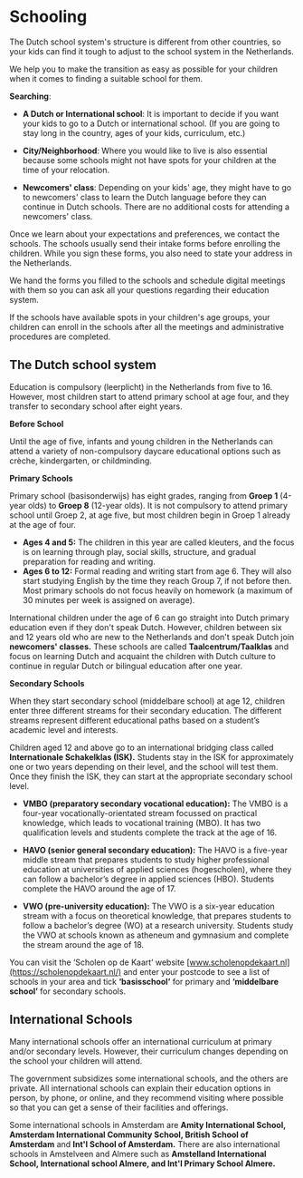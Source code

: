 
# Schooling
The Dutch school system's structure is different from other countries, so your kids can find it tough to adjust to the school system in the Netherlands.

<Youtube id="hyJ7GWyeBIY" />  

We help you to make the transition as easy as possible for your children when it comes to finding a suitable school for them. 

**Searching**:

- **A Dutch or International school**: It is important to decide if you want your kids to go to a Dutch or international school. (If you are going to stay long in the country, ages of your kids, curriculum, etc.) 

- **City/Neighborhood**: Where you would like to live is also essential because some schools might not have spots for your children at the time of your relocation.

- **Newcomers' class**: Depending on your kids' age, they might have to go to newcomers' class to learn the Dutch language before they can continue in Dutch schools. There are no additional costs for attending a newcomers' class.

Once we learn about your expectations and preferences, we contact the schools. The schools usually send their intake forms before enrolling the children. While you sign these forms, you also need to state your address in the Netherlands.

We hand the forms you filled to the schools and schedule digital meetings with them so you can ask all your questions regarding their education system. 

If the schools have available spots in your children's age groups, your children can enroll in the schools after all the meetings and administrative procedures are completed. 

## The Dutch school system

Education is compulsory (leerplicht) in the Netherlands from five to 16. However, most children start to attend primary school at age four, and they transfer to secondary school after eight years.

**Before School**

Until the age of five, infants and young children in the Netherlands can attend a variety of non-compulsory daycare educational options such as crèche, kindergarten, or childminding.

**Primary Schools**

Primary school (basisonderwijs) has eight grades, ranging from **Groep 1** (4-year olds) to **Groep 8** (12-year olds). It is not compulsory to attend primary school until Groep 2, at age five, but most children begin in Groep 1 already at the age of four.

- **Ages 4 and 5:** The children in this year are called kleuters, and the focus is on learning through play, social skills, structure, and gradual preparation for reading and writing.
- **Ages 6 to 12:** Formal reading and writing start from age 6. They will also start studying English by the time they reach Group 7, if not before then. Most primary schools do not focus heavily on homework (a maximum of 30 minutes per week is assigned on average).  

International children under the age of 6 can go straight into Dutch primary education even if they don't speak Dutch. However, children between six and 12 years old who are new to the Netherlands and don't speak Dutch join **newcomers' classes.** These schools are called **Taalcentrum/Taalklas** and focus on learning Dutch and acquaint the children with Dutch culture to continue in regular Dutch or bilingual education after one year. 

**Secondary Schools** 

When they start secondary school (middelbare school) at age 12, children enter three different streams for their secondary education. The different streams represent different educational paths based on a student’s academic level and interests. 

Children aged 12 and above go to an international bridging class called **Internationale Schakelklas (ISK).** Students stay in the ISK for approximately one or two years depending on their level, and the school will test them. Once they finish the ISK, they can start at the appropriate secondary school level. 

- **VMBO (preparatory secondary vocational education):** The VMBO is a four-year vocationally-orientated stream focussed on practical knowledge, which leads to vocational training (MBO). It has two qualification levels and students complete the track at the age of 16.

- **HAVO (senior general secondary education):** The HAVO is a five-year middle stream that prepares students to study higher professional education at universities of applied sciences (hogescholen), where they can follow a bachelor’s degree in applied sciences (HBO). Students complete the HAVO around the age of 17.

- **VWO (pre-university education):** The VWO is a six-year education stream with a focus on theoretical knowledge, that prepares students to follow a bachelor’s degree (WO) at a research university. Students study the VWO at schools known as atheneum and gymnasium and complete the stream around the age of 18.

You can visit the ‘Scholen op de Kaart’ website [www.scholenopdekaart.nl](https://scholenopdekaart.nl/) and enter your postcode to see a list of schools in your area and tick **‘basisschool’** for primary and **‘middelbare school’** for secondary schools.

## International Schools

Many international schools offer an international curriculum at primary and/or secondary levels. However, their curriculum changes depending on the school your children will attend. 

The government subsidizes some international schools, and the others are private. All international schools can explain their education options in person, by phone, or online, and they recommend visiting where possible so that you can get a sense of their facilities and offerings. 

Some international schools in Amsterdam are **Amity International School, Amsterdam International Community School, British School of Amsterdam** and **Int'l School of Amsterdam.** There are also international schools in Amstelveen and Almere such as **Amstelland International School, International school Almere, and Int'l Primary School Almere.** 
